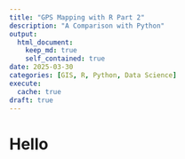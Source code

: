 ```yaml
---
title: "GPS Mapping with R Part 2"
description: "A Comparison with Python"
output: 
  html_document:
    keep_md: true
    self_contained: true
date: 2025-03-30
categories: [GIS, R, Python, Data Science]
execute:
  cache: true
draft: true
---
```


# Hello